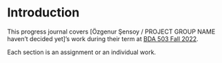 # Introduction {.unnumbered}

<!-- DO NOT TOUCH THIS PART EXCEPT FILLING YOUR OR YOUR GROUP's NAME -->

This progress journal covers [Özgenur Şensoy / PROJECT GROUP NAME haven't decided yet]'s work during their term at [BDA 503 Fall 2022](https://mef-bda503.github.io/fall22/).

Each section is an assignment or an individual work.

<!-- IF THIS IS A GROUP UNCOMMENT BELOW -->

<!-- # Group Members

+ [Özgenur Şensoy](Özgenur Şensoy's Progress Journal URL with https://github.com/pjournal/mef07-ozgenursensoy)  
+ [Zelha Tunç Pekkan](Zelha Tunç Pekkan's Progress Journal URL with https://)
+ [Member 3](Member 3's Progress Journal URL with https://)

# Group Project Details

Our group project is [PROJECT NAME]. [SHORT DESCRIPTION] -->
